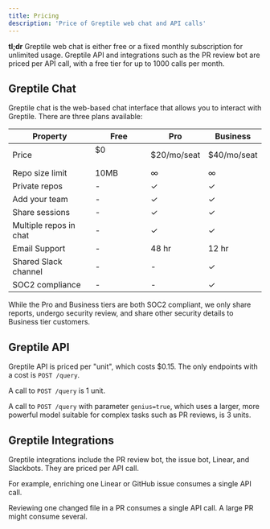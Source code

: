 ```yaml
---
title: Pricing
description: 'Price of Greptile web chat and API calls'
---
```


**tl;dr** Greptile web chat is either free or a fixed monthly subscription for unlimited usage. Greptile API and integrations such as the PR review bot are priced per API call, with a free tier for up to 1000 calls per month.

## Greptile Chat

Greptile chat is the web-based chat interface that allows you to interact with Greptile. There are three plans available:

| Property | Free | Pro | Business |
| -------- | ------------------- | ------------------- | ------------------- |
| Price     | $0 ‌ ‌ ‌ ‌ ‌ ‌ ‌ ‌ ‌ ‌ ‌ ‌ ‌ ‌ ‌ ‌ ‌ ‌ ‌ ‌ |      $20/mo/seat | $40/mo/seat |
| Repo size limit      | 10MB       |   ∞     |   ∞ |
| Private repos     | -      |   ✓    |  ✓ |
| Add your team    | -      |   ✓    |  ✓ |
| Share sessions     | -      |   ✓ |  ✓ |
| Multiple repos in chat     | -      |   ✓    |  ✓ |
| Email Support     | -      |   48 hr    |  12 hr |
| Shared Slack channel     | -      |   -    |  ✓ |
| SOC2 compliance     | -      |   -    |  ✓ |


<Note>While the Pro and Business tiers are both SOC2 compliant, we only share reports, undergo security review, and share other security details to Business tier customers. </Note>

## Greptile API

Greptile API is priced per "unit", which costs $0.15. The only endpoints with a cost is `POST /query`. 

A call to `POST /query` is 1 unit.

A call to `POST /query` with parameter `genius=true`, which uses a larger, more powerful model suitable for complex tasks such as PR reviews, is 3 units.

## Greptile Integrations

Greptile integrations include the PR review bot, the issue bot, Linear, and Slackbots. They are priced per API call. 

For example, enriching one Linear or GitHub issue consumes a single API call.

Reviewing one changed file in a PR consumes a single API call. A large PR might consume several. 

